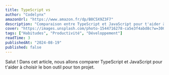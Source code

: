 ```yaml
---
title: TypeScript vs
author: "Codelynx"
amazonUrl: "https://www.amazon.fr/dp/B0C5X9Z3F7"
description: "Comparaison entre TypeScript et JavaScript pour t'aider à choisir le bon outil pour ton projet."
cover: "https://images.unsplash.com/photo-1544716278-ca5e3f4abd8c?w=300&h=400&fit=crop&crop=center"
tags: ["Habitudes", "Productivité", "Développement"]
readTime: 3
publishedAt: "2024-08-19"
published: false
---
```


Salut !
Dans cet article, nous allons comparer TypeScript et JavaScript pour t'aider à choisir le bon outil pour ton projet.
